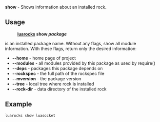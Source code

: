 '''show''' - Shows information about an installed rock.

== Usage ==

:'''[[luarocks.wiki|luarocks]] show ''package'' '''

<argument> is an installed package name.
Without any flags, show all module information.
With these flags, return only the desired information:

* '''--home''' - home page of project
* '''--modules''' - all modules provided by this package as used by require()
* '''--deps''' - packages this package depends on
* '''--rockspec''' - the full path of the rockspec file
* '''--mversion''' - the package version
* '''--tree''' - local tree where rock is installed
* '''--rock-dir''' - data directory of the installed rock

== Example ==

 luarocks show luasocket

